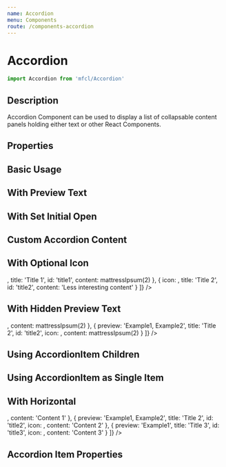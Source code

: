 ```yaml
---
name: Accordion
menu: Components
route: /components-accordion
---
```



# Accordion

```javascript
import Accordion from 'mfcl/Accordion'
```

## Description

Accordion Component can be used to display a list of collapsable content panels holding either text or other React Components.

## Properties

<Props of={Accordion} />

## Basic Usage

<Playground>
  <Accordion
    items={[
      {
        title: 'Title 1',
        id: 'title1',
        content: mattressIpsum(2)
      },
      { title: 'Title 2', id: 'title2', content: 'Less interesting content' }
    ]}
  />
</Playground>

## With Preview Text

<Playground>
  <Accordion
    items={[
      {
        preview: 'title 1 Description',
        title: 'Title 1',
        id: 'title1',
        content: mattressIpsum(2)
      },
      { preview: 'more description', title: 'Title 2', id: 'title2', content: 'Less interesting content' }
    ]}
  />
</Playground>

## With Set Initial Open

<Playground>
  <Accordion
    items={[
      {
        initialOpen: true,
        title: 'Product Description',
        id: 'productDescription',
        content: mattressIpsum(2)
      },
      { title: 'Questions & Answers', id: 'questionAnswer', content: 'Questions and Answers here' },
      { title: 'Reviews', id: 'reviews', content: 'Be the first to review here' }
    ]}
  />
</Playground>

## Custom Accordion Content

<Playground>
  <CustomAccordion />
</Playground>

## With Optional Icon

<Playground>
  <Accordion
    items={[
      {
        icon: <MediumBed />,
        title: 'Title 1',
        id: 'title1',
        content: mattressIpsum(2)
      },
      {
        icon: <PlushBed />,
        title: 'Title 2',
        id: 'title2',
        content: 'Less interesting content'
      }
    ]}
  />
</Playground>

## With Hidden Preview Text

<Playground>
  <Accordion
    hidePreview={true}
    items={[
      {
        preview: 'Example1, Example2',
        title: 'Title 1',
        id: 'title1',
        icon: <MediumBed />,
        content: mattressIpsum(2)
      },
      {
        preview: 'Example1, Example2',
        title: 'Title 2',
        id: 'title2',
        icon: <PlushBed />,
        content: mattressIpsum(2)
      }
    ]}
  />
</Playground>

## Using AccordionItem Children

<Playground>
  <Accordion>
    <AccordionItem title={'Test'} id={'test_1'} content={mattressIpsum(2)} />
    <AccordionItem initialOpen title={'Test 2'} id={'test_2'} content={mattressIpsum(2)} />
  </Accordion>
</Playground>

## Using AccordionItem as Single Item

<Playground>
  <Accordion singleItemAccordion={true}>
    <AccordionItem title={'Test Single'} id={'test_1'} content={mattressIpsum(2)} />
  </Accordion>
  <Accordion singleItemAccordion={true}>
    <AccordionItem
      initialOpen
      title={'Test Single initial open'}
      id={'test_1_initial_open'}
      content={mattressIpsum(2)}
    />
  </Accordion>
</Playground>

## With Horizontal

<Playground>
  <Accordion
    horizontal={true}
    items={[
      {
        preview: 'Example1, Example2',
        title: 'Title 1',
        id: 'title1',
        icon: <MediumBed />,
        content: 'Content 1'
      },
      {
        preview: 'Example1, Example2',
        title: 'Title 2',
        id: 'title2',
        icon: <PlushBed />,
        content: 'Content 2'
      },
      {
        preview: 'Example1',
        title: 'Title 3',
        id: 'title3',
        icon: <MediumBed />,
        content: 'Content 3'
      }
    ]}
  />
</Playground>

## Accordion Item Properties

<Props of={AccordionItem} />
